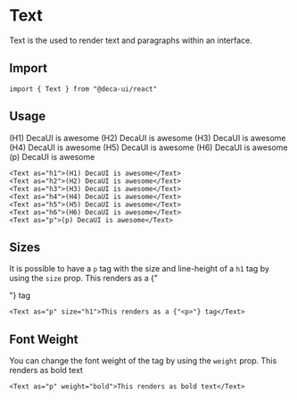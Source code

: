 
# Text
Text is the used to render text and paragraphs within an interface.

## Import
```
import { Text } from "@deca-ui/react"
```

## Usage
<ComponentWrapper column>
  <Text as="h1">(H1) DecaUI is awesome</Text>
  <Text as="h2">(H2) DecaUI is awesome</Text>
  <Text as="h3">(H3) DecaUI is awesome</Text>
  <Text as="h4">(H4) DecaUI is awesome</Text>
  <Text as="h5">(H5) DecaUI is awesome</Text>
  <Text as="h6">(H6) DecaUI is awesome</Text>
  <Text as="p">(p) DecaUI is awesome</Text>
</ComponentWrapper>

```
<Text as="h1">(H1) DecaUI is awesome</Text>
<Text as="h2">(H2) DecaUI is awesome</Text>
<Text as="h3">(H3) DecaUI is awesome</Text>
<Text as="h4">(H4) DecaUI is awesome</Text>
<Text as="h5">(H5) DecaUI is awesome</Text>
<Text as="h6">(H6) DecaUI is awesome</Text>
<Text as="p">(p) DecaUI is awesome</Text>
```

## Sizes
It is possible to have a `p` tag with the size and line-height of a `h1` tag by using the `size` prop.
<ComponentWrapper column>
  <Text as="p" size="h1">This renders as a {"<p>"} tag</Text>
</ComponentWrapper>

```
<Text as="p" size="h1">This renders as a {"<p>"} tag</Text>
```

## Font Weight
You can change the font weight of the tag by using the `weight` prop.
<ComponentWrapper column>
  <Text as="p" weight="bold">This renders as bold text</Text>
</ComponentWrapper>

```
<Text as="p" weight="bold">This renders as bold text</Text>
```

